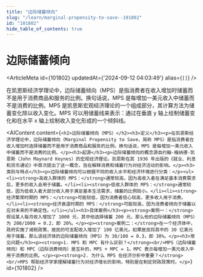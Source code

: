 ```yaml
---
title: "边际储蓄倾向"
slug: "/learn/marginal-propensity-to-save--101802"
id: "101802"
hide_table_of_contents: true
---
```



# 边际储蓄倾向

<ArticleMeta id={101802} updatedAt={'2024-09-12 04:03:49'} alias={`[]`} />
<div className='border-solid border-b border-t-0 my-4 border-[var(--ifm-color-gray-300)]' />

在凯恩斯经济学理论中，边际储蓄倾向（MPS）是指消费者在收入增加时储蓄而不是用于消费商品和服务的比例。换句话说，MPS 是每增加一美元收入中储蓄而不是消费的比例。MPS 是凯恩斯宏观经济理论的一个组成部分，其计算方法为储蓄变化除以收入变化。MPS 可以用储蓄线来表示：通过在垂直 y 轴上绘制储蓄变化和在水平 x 轴上绘制收入变化形成的一个倾斜线。

<AIContent content={`<h2>边际储蓄倾向（MPS）</h2><h3>定义</h3><p>在凯恩斯经济学理论中，边际储蓄倾向（Marginal Propensity to Save，简称 MPS）是指消费者在收入增加时选择储蓄而不是用于消费商品和服务的比例。换句话说，MPS 是每增加一美元收入中储蓄而不是消费的比例。</p><h3>起源</h3><p>边际储蓄倾向的概念源自约翰·梅纳德·凯恩斯（John Maynard Keynes）的宏观经济理论。凯恩斯在其 1936 年出版的《就业、利息和货币通论》中首次提出了这一概念，旨在解释消费和储蓄行为对经济活动的影响。</p><h3>类别与特点</h3><p>边际储蓄倾向可以根据不同的收入水平和经济环境进行分类：</p><ul><li><strong>高收入群体的 MPS：</strong>通常较高，因为高收入者在满足基本消费需求后，更多的收入会用于储蓄。</li><li><strong>低收入群体的 MPS：</strong>通常较低，因为低收入者大部分收入用于满足基本生活需求，储蓄的比例较小。</li><li><strong>经济繁荣时期的 MPS：</strong>可能较低，因为消费者信心较高，更多收入用于消费。</li><li><strong>经济衰退时期的 MPS：</strong>可能较高，因为消费者倾向于储蓄以应对未来的不确定性。</li></ul><h3>具体案例</h3><p><strong>案例一：</strong>假设某人每月收入增加了 1000 元，其中他选择储蓄 200 元，那么他的边际储蓄倾向（MPS）为 200/1000 = 0.2，即 20%。</p><p><strong>案例二：</strong>在一个经济体中，政府实施了减税政策，居民的可支配收入增加了 100 亿美元。如果居民将其中的 30 亿美元用于储蓄，那么该经济体的边际储蓄倾向（MPS）为 30/100 = 0.3，即 30%。</p><h3>常见问题</h3><p><strong>1. MPS 和 MPC 有什么区别？</strong><br/>MPS（边际储蓄倾向）和 MPC（边际消费倾向）是互补的，MPS + MPC = 1。MPC 表示每增加一美元收入中用于消费的比例。</p><p><strong>2. 为什么 MPS 在经济分析中重要？</strong><br/>MPS 帮助经济学家理解储蓄行为对经济增长的影响，特别是在制定财政政策时。</p>`} id={101802} />
